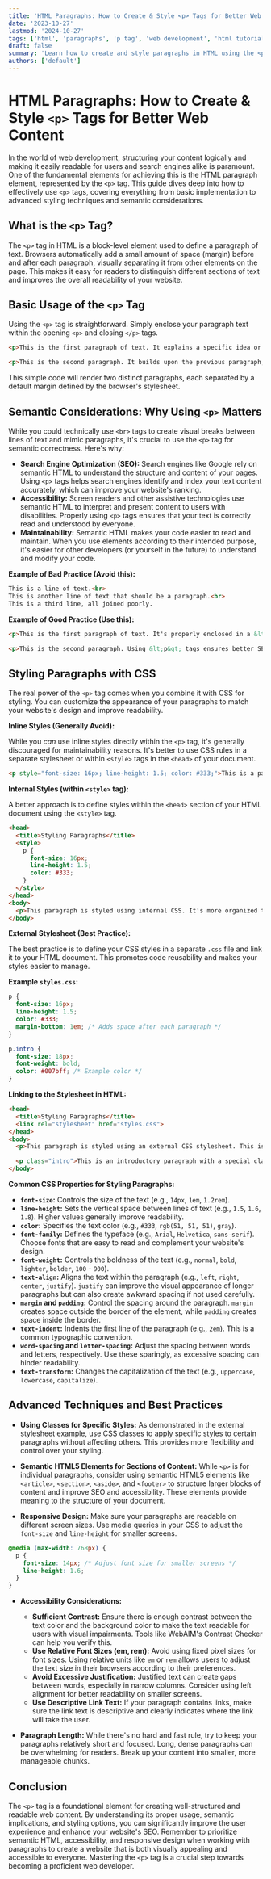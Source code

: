 ```yaml
---
title: 'HTML Paragraphs: How to Create & Style <p> Tags for Better Web Content'
date: '2023-10-27'
lastmod: '2024-10-27'
tags: ['html', 'paragraphs', 'p tag', 'web development', 'html tutorial', 'html best practices', 'html styling', 'semantic html']
draft: false
summary: 'Learn how to create and style paragraphs in HTML using the <p> tag. This comprehensive guide covers basic usage, semantic considerations, accessibility, and styling techniques with CSS for creating readable and engaging web content.'
authors: ['default']
---
```


# HTML Paragraphs: How to Create & Style `<p>` Tags for Better Web Content

In the world of web development, structuring your content logically and making it easily readable for users and search engines alike is paramount. One of the fundamental elements for achieving this is the HTML paragraph element, represented by the `<p>` tag. This guide dives deep into how to effectively use `<p>` tags, covering everything from basic implementation to advanced styling techniques and semantic considerations.

## What is the `<p>` Tag?

The `<p>` tag in HTML is a block-level element used to define a paragraph of text. Browsers automatically add a small amount of space (margin) before and after each paragraph, visually separating it from other elements on the page.  This makes it easy for readers to distinguish different sections of text and improves the overall readability of your website.

## Basic Usage of the `<p>` Tag

Using the `<p>` tag is straightforward. Simply enclose your paragraph text within the opening `<p>` and closing `</p>` tags.

```html
<p>This is the first paragraph of text. It explains a specific idea or concept.</p>

<p>This is the second paragraph. It builds upon the previous paragraph, providing more context and detail.</p>
```

This simple code will render two distinct paragraphs, each separated by a default margin defined by the browser's stylesheet.

## Semantic Considerations: Why Using `<p>` Matters

While you could technically use `<br>` tags to create visual breaks between lines of text and mimic paragraphs, it's crucial to use the `<p>` tag for semantic correctness.  Here's why:

*   **Search Engine Optimization (SEO):** Search engines like Google rely on semantic HTML to understand the structure and content of your pages. Using `<p>` tags helps search engines identify and index your text content accurately, which can improve your website's ranking.
*   **Accessibility:** Screen readers and other assistive technologies use semantic HTML to interpret and present content to users with disabilities. Properly using `<p>` tags ensures that your text is correctly read and understood by everyone.
*   **Maintainability:** Semantic HTML makes your code easier to read and maintain. When you use elements according to their intended purpose, it's easier for other developers (or yourself in the future) to understand and modify your code.

**Example of Bad Practice (Avoid this):**

```html
This is a line of text.<br>
This is another line of text that should be a paragraph.<br>
This is a third line, all joined poorly.
```

**Example of Good Practice (Use this):**

```html
<p>This is the first paragraph of text. It's properly enclosed in a &lt;p&gt; tag, making it semantically correct.</p>

<p>This is the second paragraph. Using &lt;p&gt; tags ensures better SEO, accessibility, and maintainability.</p>
```

## Styling Paragraphs with CSS

The real power of the `<p>` tag comes when you combine it with CSS for styling. You can customize the appearance of your paragraphs to match your website's design and improve readability.

**Inline Styles (Generally Avoid):**

While you *can* use inline styles directly within the `<p>` tag, it's generally discouraged for maintainability reasons.  It's better to use CSS rules in a separate stylesheet or within `<style>` tags in the `<head>` of your document.

```html
<p style="font-size: 16px; line-height: 1.5; color: #333;">This is a paragraph with inline styles. While functional, it's not the best practice.</p>
```

**Internal Styles (within `<style>` tag):**

A better approach is to define styles within the `<head>` section of your HTML document using the `<style>` tag.

```html
<head>
  <title>Styling Paragraphs</title>
  <style>
    p {
      font-size: 16px;
      line-height: 1.5;
      color: #333;
    }
  </style>
</head>
<body>
  <p>This paragraph is styled using internal CSS. It's more organized than inline styles.</p>
</body>
```

**External Stylesheet (Best Practice):**

The best practice is to define your CSS styles in a separate `.css` file and link it to your HTML document.  This promotes code reusability and makes your styles easier to manage.

**Example `styles.css`:**

```css
p {
  font-size: 16px;
  line-height: 1.5;
  color: #333;
  margin-bottom: 1em; /* Adds space after each paragraph */
}

p.intro {
  font-size: 18px;
  font-weight: bold;
  color: #007bff; /* Example color */
}
```

**Linking to the Stylesheet in HTML:**

```html
<head>
  <title>Styling Paragraphs</title>
  <link rel="stylesheet" href="styles.css">
</head>
<body>
  <p>This paragraph is styled using an external CSS stylesheet. This is the recommended approach.</p>

  <p class="intro">This is an introductory paragraph with a special class applied.</p>
</body>
```

**Common CSS Properties for Styling Paragraphs:**

*   **`font-size`:**  Controls the size of the text (e.g., `14px`, `1em`, `1.2rem`).
*   **`line-height`:**  Sets the vertical space between lines of text (e.g., `1.5`, `1.6`, `1.8`). Higher values generally improve readability.
*   **`color`:**  Specifies the text color (e.g., `#333`, `rgb(51, 51, 51)`, `gray`).
*   **`font-family`:** Defines the typeface (e.g., `Arial`, `Helvetica`, `sans-serif`).  Choose fonts that are easy to read and complement your website's design.
*   **`font-weight`:**  Controls the boldness of the text (e.g., `normal`, `bold`, `lighter`, `bolder`, `100` - `900`).
*   **`text-align`:**  Aligns the text within the paragraph (e.g., `left`, `right`, `center`, `justify`).  `justify` can improve the visual appearance of longer paragraphs but can also create awkward spacing if not used carefully.
*   **`margin` and `padding`:** Control the spacing around the paragraph.  `margin` creates space outside the border of the element, while `padding` creates space inside the border.
*   **`text-indent`:** Indents the first line of the paragraph (e.g., `2em`).  This is a common typographic convention.
*   **`word-spacing` and `letter-spacing`:** Adjust the spacing between words and letters, respectively.  Use these sparingly, as excessive spacing can hinder readability.
*   **`text-transform`:**  Changes the capitalization of the text (e.g., `uppercase`, `lowercase`, `capitalize`).

## Advanced Techniques and Best Practices

*   **Using Classes for Specific Styles:**  As demonstrated in the external stylesheet example, use CSS classes to apply specific styles to certain paragraphs without affecting others.  This provides more flexibility and control over your styling.

*   **Semantic HTML5 Elements for Sections of Content:**  While `<p>` is for individual paragraphs, consider using semantic HTML5 elements like `<article>`, `<section>`, `<aside>`, and `<footer>` to structure larger blocks of content and improve SEO and accessibility.  These elements provide meaning to the structure of your document.

*   **Responsive Design:**  Make sure your paragraphs are readable on different screen sizes. Use media queries in your CSS to adjust the `font-size` and `line-height` for smaller screens.

```css
@media (max-width: 768px) {
  p {
    font-size: 14px; /* Adjust font size for smaller screens */
    line-height: 1.6;
  }
}
```

*   **Accessibility Considerations:**
    *   **Sufficient Contrast:** Ensure there is enough contrast between the text color and the background color to make the text readable for users with visual impairments.  Tools like WebAIM's Contrast Checker can help you verify this.
    *   **Use Relative Font Sizes (em, rem):** Avoid using fixed pixel sizes for font sizes. Using relative units like `em` or `rem` allows users to adjust the text size in their browsers according to their preferences.
    *   **Avoid Excessive Justification:** Justified text can create gaps between words, especially in narrow columns.  Consider using left alignment for better readability on smaller screens.
    *   **Use Descriptive Link Text:** If your paragraph contains links, make sure the link text is descriptive and clearly indicates where the link will take the user.

*   **Paragraph Length:** While there's no hard and fast rule, try to keep your paragraphs relatively short and focused.  Long, dense paragraphs can be overwhelming for readers. Break up your content into smaller, more manageable chunks.

## Conclusion

The `<p>` tag is a foundational element for creating well-structured and readable web content. By understanding its proper usage, semantic implications, and styling options, you can significantly improve the user experience and enhance your website's SEO. Remember to prioritize semantic HTML, accessibility, and responsive design when working with paragraphs to create a website that is both visually appealing and accessible to everyone.  Mastering the `<p>` tag is a crucial step towards becoming a proficient web developer.